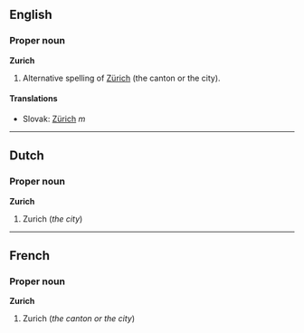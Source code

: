 ==English==
===Proper noun===
'''Zurich'''

#Alternative spelling of [[Zürich]] (the canton or the city).
==== Translations ====
*Slovak: [[Zürich]] ''m''

----

==Dutch==
===Proper noun===
'''Zurich'''

#Zurich (''the city'')

----
==French==
===Proper noun===
'''Zurich'''

#Zurich (''the canton or the city'')